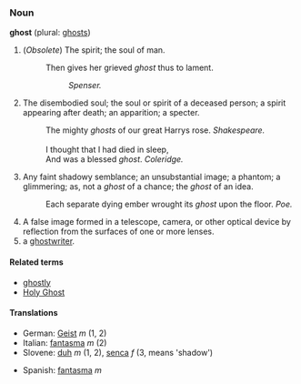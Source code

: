 ===Noun===
'''ghost''' (plural: [[ghosts]])

<!-- The first four definitions are from Webster's 1913. -->
#(''Obsolete'') The spirit; the soul of man.
#:Then gives her grieved ''ghost'' thus to lament.
#::''Spenser.''
# The disembodied soul; the soul or spirit of a deceased person; a spirit appearing after death; an apparition; a specter.
#:The mighty ''ghosts'' of our great Harrys rose.  ''Shakespeare.''
#:<br>
#:I thought that I had died in sleep,
#:And was a blessed ''ghost''.  ''Coleridge.''
#Any faint shadowy semblance; an unsubstantial image; a phantom; a glimmering; as, not a ''ghost'' of a chance; the ''ghost'' of an idea.
#:Each separate dying ember wrought its ''ghost'' upon the floor.  ''Poe.''
#A false image formed in a telescope, camera, or other optical device by reflection from the surfaces of one or more lenses.
# a [[ghostwriter]].

====Related terms====
*[[ghostly]]
*[[Holy Ghost]]

====Translations====
*German: [[Geist]] ''m'' (1, 2)
*Italian: [[fantasma]] ''m'' (2)
*Slovene: [[duh]] ''m'' (1, 2), [[senca]] ''f'' (3, means 'shadow')

*Spanish: [[fantasma]] ''m''